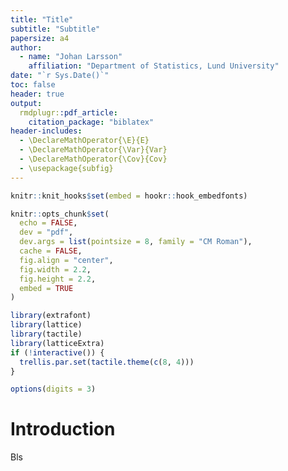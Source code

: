 ```yaml
---
title: "Title"
subtitle: "Subtitle"
papersize: a4
author:
  - name: "Johan Larsson"
    affiliation: "Department of Statistics, Lund University"
date: "`r Sys.Date()`"
toc: false
header: true
output: 
  rmdplugr::pdf_article:
    citation_package: "biblatex"
header-includes:
  - \DeclareMathOperator{\E}{E}
  - \DeclareMathOperator{\Var}{Var}
  - \DeclareMathOperator{\Cov}{Cov}
  - \usepackage{subfig}
---
```


```r
knitr::knit_hooks$set(embed = hookr::hook_embedfonts)

knitr::opts_chunk$set(
  echo = FALSE,
  dev = "pdf",
  dev.args = list(pointsize = 8, family = "CM Roman"),
  cache = FALSE,
  fig.align = "center",
  fig.width = 2.2,
  fig.height = 2.2,
  embed = TRUE
)

library(extrafont)
library(lattice)
library(tactile)
library(latticeExtra)
if (!interactive()) {
  trellis.par.set(tactile.theme(c(8, 4)))
}

options(digits = 3)
```

# Introduction

Bls


